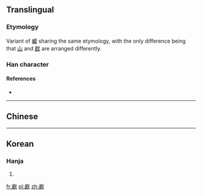 ==Translingual==

===Etymology===
Variant of [[巘]] sharing the same etymology, with the only difference being that [[山]] and [[獻]] are arranged differently.

===Han character===
{{Han char|rn=46|rad=山|as=20|sn=23|canj=UYBK,XUYBK|ids=⿱山獻}}

====References====
* {{Han ref|kx=0323.101|dkj=08652|dj=0623.180|hdz=80017.040|uh=5DDA|ud=24026}}

----

==Chinese==
{{zh-see|巘|v}}

----

==Korean==

===Hanja===
{{ko-hanja|hangeul=헌|rv=heon|mr=hŏn}}

# {{defn|lang=ko|sort=山20}}

[[fr:巚]]
[[pl:巚]]
[[zh:巚]]